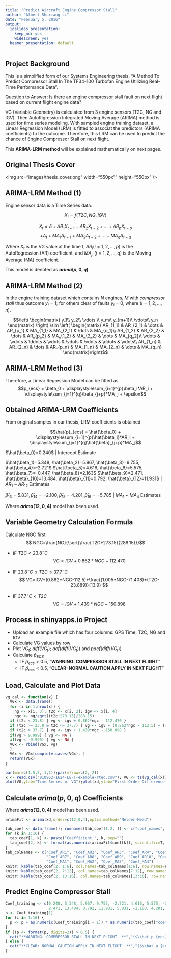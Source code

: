 ```yaml
---
title: "Predict Aircraft Engine Compressor Stall"
author: "Albert Shuxiang Li"
date: "February 5, 2016"
output:
  ioslides_presentation:
    keep_md: yes
    widescreen: yes
  beamer_presentation: default
---
```


## Project Background

This is a simplified form of our Systems Engineering thesis, "A Method To Predict Compressor Stall In The TF34-100 Turbofan Engine Utilizing Real-Time Performance Data". 

Question to Answer: Is there an engine compressor stall fault on next flight based on current flight engine data?

VG (Variable Geometry) is calculated from 3 engine sensors (T2C, NG and IGV). Then AutoRigression Integrated Moving Average (ARIMA) method is used for time series modeling. With sampled engine training dataset, a Linear Regression Model (LRM) is fitted to associat the predictors (ARIMA coefficients) to the outcome. Therefore, this LRM can be used to predict the chance of Engine Compressor Stall on next flight.

This **ARIMA-LRM method** will be explained mathematically on next pages. 

## Original Thesis Cover
<img src="images/thesis_cover.png" width="550px"" height="550px" />

## ARIMA-LRM Method  (1)
Engine sensor data is a Time Series data.

$$X_t = f(T2C, NG, IGV)$$

$$X_t = \delta + AR_1X_{t-1} + AR_2X_{t-2} + ... + AR_pX_{t-p}$$
$$+ A_t + MA_1A_{t-1} + MA_2A_{t-2} + ... + MA_qA_{t-q}$$

Where $X_t$ is the VG value at the time $t$, $AR_i(i=1,2, ..., p)$ is the AutoRegression (AR) coefficient, and $MA_j, (j=1,2, ..., q)$ is the Moving Average (MA) coefficient. 

This model is denoted as **$arima(p,0,q)$**. 

## ARIMA-LRM Method  (2)
In the engine training dataset which contains $N$ engines, $M$ with _compressor stall_ thus outcome $y_i=1$; for others clear of faults $y_i=0$, where $(i=1,2,...,n)$.

$$\left(
\begin{matrix}
y_1\\
y_2\\
\vdots \\
y_m\\
y_{m+1}\\
\vdots\\
y_n
\end{matrix}
\right) \sim \left(
\begin{matrix}
AR_{1_1} & AR_{2_1} & \dots & AR_{p_1} & MA_{1_1} & MA_{2_1} & \dots & MA_{q_1}\\
AR_{1_2} & AR_{2_2} & \dots & AR_{p_2} & MA_{1_2} & MA_{2_2} & \dots & MA_{q_2}\\
\vdots    & \vdots    & \ddots & \vdots    & \vdots    & \vdots    & \ddots & \vdots\\
AR_{1_n} & AR_{2_n} & \dots & AR_{p_n} & MA_{1_n} & MA_{2_n} & \dots & MA_{q_n}
\end{matrix}\right)$$

## ARIMA-LRM Method  (3)
Therefore, a Linear Regression Model can be fitted as 
$$p_{ecs} = \beta_0 + \displaystyle\sum_{i=1}^{p}\beta_i*AR_i + \displaystyle\sum_{j=1}^{q}\beta_{j+p}*MA_j + \epsilon$$

## Obtained ARIMA-LRM Coefficients
From original samples in our thesis, LRM coefficients is obtained

$$\hat{p}_{ecs} = \hat{\beta_0} + \displaystyle\sum_{i=1}^{p}\hat{\beta_i}*AR_i + \displaystyle\sum_{j=1}^{q}\hat{\beta}_{j+p}*MA_j$$

$\hat{\beta_0}=0.240$ | Intercept Estimate

$\hat{\beta_1}=5.348, \hat{\beta_2}=5.967, \hat{\beta_3}=9.755, \hat{\beta_4}=-2.721$
$\hat{\beta_5}=4.616, \hat{\beta_6}=5.575, \hat{\beta_7}=-0.447, \hat{\beta_8}=2.163$
$\hat{\beta_9}=2.471, \hat{\beta}_{10}=13.484, \hat{\beta}_{11}=0.792, \hat{\beta}_{12}=11.931$
| $AR_1$ ~ $AR_{12}$ Estimates

$\hat{\beta}_{13}=5.831, \hat{\beta}_{14}=-2.100, \hat{\beta}_{15}=4.201, \hat{\beta}_{16}=-5.785$
| $MA_1$ ~ $MA_4$ Estimates

Where **$arima(12, 0, 4)$** model has been used.

## Variable Geometry Calculation Formula {.smaller}
Calculate NGC first
$$ NGC=\frac{NG}{\sqrt{\frac{T2C+273.15}{288.15}}}$$

- IF $T2C < 23.8^\circ C$
$$  VG=IGV+0.862*NGC-112.470 $$

- IF $23.8^\circ C \leq T2C \leq 37.7^\circ C$
$$  VG=IGV+(0.862*NGC-112.5)+\frac{(1.005*NGC-71.408)*(T2C-23.889)}{13.9} $$

- IF $37.7^\circ C < T2C$
$$  VG=IGV+1.439*NGC-150.898 $$

## Process in shinyapps.io Project
- Upload an example file which has four columns: GPS Time, T2C, NG and IGV
- Calculate VG values by row
- Plot $VG_t$; $diff(VG_t)$; $acf(diff(VG_t))$ and $pacf(diff(VG_t))$
- Calculate $\hat{p}_{ECS}$
    + IF $\hat{p}_{ecs}>0.5$, "**WARNING: COMPRESSOR STALL IN NEXT FLIGHT**"
    + IF $\hat{p}_{ecs}<0.5$, "**CLEAR: NORMAL CAUTION APPLY IN NEXT FLIGHT**"

## Load, Calculate and Plot Data {.smaller}
```r
vg_cal <- function(x) {
  VGx <- data.frame()
  for (i in 1:nrow(x)) {
    ng <- x[i, 3]; t2c <- x[i, 2]; igv <- x[i, 4]
    ngc <- ng/sqrt((t2c+273.15)/288.15)
  if (t2c < 23.8) { vg <- igv + 0.862*ngc - 112.470 }
  if (t2c >= 23.8 & t2c <= 37.7) { vg <- igv + (0.862*ngc - 112.5) + (1.005*ngc - 71.408)*(t2c - 23.889)/13.9 }
  if (t2c > 37.7) { vg <- igv + 1.439*ngc - 150.898 }
  if(vg > 9.999) { vg <- NA }
  if(vg < -9.999) { vg <- NA }
  VGx <- rbind(VGx, vg)
  }
  VGx <- VGx[complete.cases(VGx), ]
  return(VGx)
}
```

```r
par(mar=c(1.5,5,.1,1));par(mfrow=c(2, 2))
x <- read.csv("810962-1624-LEFT-example-rted.csv"); VG <- ts(vg_cal(x)); xd <- diff(VG)
plot(VG,ylab="Time Series of VG");plot(xd,ylab="First Order Difference of VG");acf(xd); pacf(xd)
```

## Calculate $arima(p,0,q)$ Coefficients
Where **$arima(12, 0, 4)$** model has been used.

```r
arimaFit <- arima(xd,order=c(12,0,4),optim.method="Nelder-Mead")
```
```r
tab_coef <- data.frame(); rownames(tab_coef[1:2, ]) <- c("coef_names", "coef_calculated") 
for (k in 1:16) {
  tab_coef[1, k] <- paste("Coefficient_", k, sep="")
  tab_coef[2, k] <- format(as.numeric(arimaFit$coef[k]), scientific=T, digits=6)
}
tab_colNames <- c("Coef_AR1", "Coef_AR2", "Coef_AR3", "Coef_AR4", "Coef_AR5", "Coef_AR6", 
                  "Coef_AR7", "Coef_AR8", "Coef_AR9", "Coef_AR10", "Coef_AR11", "Coef_AR12", 
                  "Coef_MA1", "Coef_MA2", "Coef_MA3", "Coef_MA4")
knitr::kable(tab_coef[2, 1:6], col.names=tab_colNames[1:6], row.names=F) 
knitr::kable(tab_coef[2, 7:12], col.names=tab_colNames[7:12], row.names=F)
knitr::kable(tab_coef[2, 13:16], col.names=tab_colNames[13:16], row.names=F)
```

## Predict Engine Compressor Stall
```r
Coef_training <- c(0.240, 5.348, 5.967, 9.755, -2.721, 4.616, 5.575, -0.447, 2.163, 
                   2.471, 13.484, 0.792, 11.931, 5.831, -2.100, 4.201, -5.785)
p <- Coef_training[1]
for (i in 1:16) {
  p <- p + as.numeric(Coef_training[i + 1]) * as.numeric(tab_coef["coef_calculated", i])
}
if ((p <- format(p, digits=2)) > 0.5) {
  cat("**WARNING: COMPRESSOR STALL IN NEXT FLIGHT  **","($\\hat p_{ecs}=",p,"$)",sep="")
} else {
  cat("**CLEAR: NORMAL CAUTION APPLY IN NEXT FLIGHT  **","($\\hat p_{ecs}=",p,"$)",sep="")
}
```

